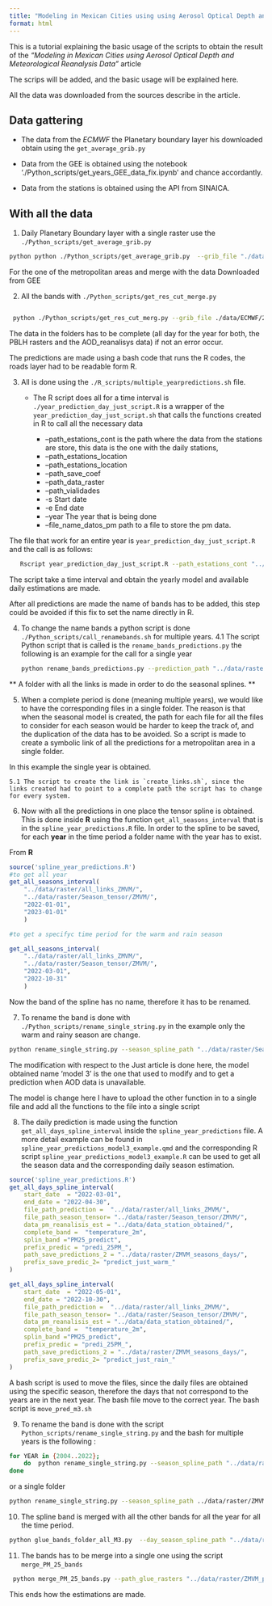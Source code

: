 ```yaml
---
title: "Modeling in Mexican Cities using using Aerosol Optical Depth and Meteorological Reanalysis Data"
format: html
---
```


This is a tutorial explaining the basic usage of the scripts to obtain the result of the *"Modeling in Mexican Cities using Aerosol Optical Depth and Meteorological Reanalysis Data"* article

The scrips will be added, and the basic usage will be explained here.

All the data was downloaded from the sources describe in the article.

## Data gattering

-   The data from the *ECMWF* the Planetary boundary layer his downloaded obtain using the `get_average_grib.py`

-   Data from the GEE is obtained using the notebook './Python_scripts/get_years_GEE_data_fix.ipynb' and chance accordantly.

-   Data from the stations is obtained using the API from SINAICA.

## With all the data

1.  Daily Planetary Boundary layer with a single raster use the `./Python_scripts/get_average_grib.py`

``` bash
python python ./Python_scripts/get_average_grib.py  --grib_file "./data/ECMWF/2022_PBLH.grib" --path_dir_day_average './data/raster/ECMWF_rasters/2022/' --initial_day "2022-01-01" --final_day "2022-12-31"
```

For the one of the metropolitan areas and merge with the data Downloaded from GEE

2.  All the bands with `./Python_scripts/get_res_cut_merge.py`

``` bash

 python ./Python_scripts/get_res_cut_merg.py --grib_file ./data/ECMWF/2022_PBLH.grib  --path_dir_day_average ./data/raster/ECMWF_rasters/2022/ --path_dir_multy_band ./data/raster/AOD_REA_GEE/ZMVM/2022/ --path_dir_resample ./data/raster/middle_PBLH/resample/2022/ --path_dir_cut ./data/raster/middle_PBLH/cut/2022/  --path_dir_merge ./data/raster/middle_PBLH/all_bands/2022/ --file_metropolitan_polygon ./data/Zonas_metro/ZMVM.shp
```

::: callout-warning
The data in the folders has to be complete (all day for the year for both, the PBLH rasters and the AOD_reanalisys data) if not an error occur.
:::

The predictions are made using a bash code that runs the R codes, the roads layer had to be readable form R.

3.  All is done using the `./R_scripts/multiple_yearpredictions.sh` file.

    -   The R script does all for a time interval is `./year_prediction_day_just_script.R` is a wrapper of the `year_prediction_day_just_script.sh` that calls the functions created in R to call all the necessary data

        -   --path_estations_cont is the path where the data from the stations are store, this data is the one with the daily stations,
        -   --path_estations_location
        -   --path_estations_location
        -   --path_save_coef
        -   --path_data_raster
        -   --path_vialidades
        -   -s Start date
        -   -e End date
        -   --year The year that is being done\
        -   --file_name_datos_pm path to a file to store the pm data.

The file that work for an entire year is `year_prediction_day_just_script.R` and the call is as follows:

``` bash
   Rscript year_prediction_day_just_script.R --path_estations_cont "../data/R_data/BDA_exemp.Rda" --path_estations_location "../data/Estaciones/Coord_estaciones_SINAICA.xlsx" --path_save_predictions "../data/raster/ZMVM_predictions/2022/" --prefix_save "predi_25PM_" --path_save_coef "../data/coefficient_models/" --path_data_raster "../data/raster/middle_PBLH/all_bands/2022/" --path_vialidades "../data/Vialidades/ZMVM/all_vialidades_2.tif" -s "2022-01-01" -e "2022-12-31" --year 2022 --zona_metro "ZMVM" --file_name_datos_pm "../data/data_station_obtained/datos_pm_2022.rda"
```

The script take a time interval and obtain the yearly model and available daily estimations are made.

After all predictions are made the name of bands has to be added, this step could be avoided if this fix to set the name directly in R.

4.  To change the name bands a python script is done `./Python_scripts/call_renamebands.sh` for multiple years. 4.1 The script Python script that is called is the `rename_bands_predictions.py` the following is an example for the call for a single year

    ``` bash
    python rename_bands_predictions.py --prediction_path "../data/raster/ZMVM_predictions/2022/"
    ```

\*\* A folder with all the links is made in order to do the seasonal splines. \*\*

5.  When a complete period is done (meaning multiple years), we would like to have the corresponding files in a single folder. The reason is that when the seasonal model is created, the path for each file for all the files to consider for each season would be harder to keep the track of, and the duplication of the data has to be avoided. So a script is made to create a symbolic link of all the predictions for a metropolitan area in a single folder.

In this example the single year is obtained.

```         
5.1 The script to create the link is `create_links.sh`, since the links created had to point to a complete path the script has to change for every system. 
```

6.  Now with all the predictions in one place the tensor spline is obtained. This is done inside **R** using the function `get_all_seasons_interval` that is in the `spline_year_predictions.R` file. In order to the spline to be saved, for each **year** in the time period a folder name with the year has to exist.

From **R**

``` r
source('spline_year_predictions.R')
#to get all year 
get_all_seasons_interval(
    "../data/raster/all_links_ZMVM/",
    "../data/raster/Season_tensor/ZMVM/",
    "2022-01-01",
    "2023-01-01"
    )

#to get a specifyc time period for the warm and rain season 

get_all_seasons_interval(
    "../data/raster/all_links_ZMVM/",
    "../data/raster/Season_tensor/ZMVM/",
    "2022-03-01",
    "2022-10-31"
    )
```

Now the band of the spline has no name, therefore it has to be renamed.

7.  To rename the band is done with `./Python_scripts/rename_single_string.py` in the example only the warm and rainy season are change.

``` bash
python rename_single_string.py --season_spline_path "../data/raster/Season_tensor_ZMVMZMVM/2022/"
```

The modification with respect to the Just article is done here, the model obtained name 'model 3' is the one that used to modify and to get a prediction when AOD data is unavailable.

The model is change here I have to upload the other function in to a single file and add all the functions to the file into a single script

8.  The daily prediction is made using the function `get_all_days_spline_interval` inside the `spline_year_predictions` file. A more detail example can be found in `spline_year_predictions_model3_example.qmd` and the corresponding R script `spline_year_predictions_model3_example.R` can be used to get all the season data and the corresponding daily season estimation.

``` r
source('spline_year_predictions.R')
get_all_days_spline_interval(
    start_date  = "2022-03-01",
    end_date = "2022-04-30", 
    file_path_prediction =  "../data/raster/all_links_ZMVM/",
    file_path_season_tensor= "../data/raster/Season_tensor/ZMVM/",
    data_pm_reanalisis_est = "../data/data_station_obtained/", 
    complete_band =  "temperature_2m",
    splin_band ="PM25_predict",
    prefix_predic = "predi_25PM_",
    path_save_predictions_2 = "../data/raster/ZMVM_seasons_days/",
    prefix_save_predic_2= "predict_just_warm_"
)

get_all_days_spline_interval(
    start_date  = "2022-05-01",
    end_date = "2022-10-30", 
    file_path_prediction =  "../data/raster/all_links_ZMVM/",
    file_path_season_tensor= "../data/raster/Season_tensor/ZMVM/",
    data_pm_reanalisis_est = "../data/data_station_obtained/", 
    complete_band =  "temperature_2m",
    splin_band ="PM25_predict",
    prefix_predic = "predi_25PM_",
    path_save_predictions_2 = "../data/raster/ZMVM_seasons_days/",
    prefix_save_predic_2= "predict_just_rain_"
)
```

A bash script is used to move the files, since the daily files are obtained using the specific season, therefore the days that not correspond to the years are in the next year. The bash file move to the correct year. The bash script is `move_pred_m3.sh`

9.  To rename the band is done with the script `Python_scripts/rename_single_string.py` and the bash for multiple years is the following :

``` bash
for YEAR in {2004..2022}; 
    do  python rename_single_string.py --season_spline_path "../data/raster/ZMVM_seasons_days/$YEAR/" --name_band "PM25_predict_spline";
done
```

or a single folder

``` bash
python rename_single_string.py --season_spline_path ../data/raster/ZMVM_seasons_m3/2022/  --name_band "PM25_predict_spline
```

10. The spline band is merged with all the other bands for all the year for all the time period.

``` bash
python glue_bands_folder_all_M3.py  --day_season_spline_path "../data/raster/ZMVM_seasons_m3/" --day_predictions  "../data/raster/ZMVM_predictions/" --save_path_glue "../data/raster/ZMVM_prediction_glue/" --start_year "2022" --end_year "2022"
```

11. The bands has to be merge into a single one using the script `merge_PM_25_bands`

``` bash
 python merge_PM_25_bands.py --path_glue_rasters "../data/raster/ZMVM_prediction_glue/" --save_path_merge "../data/raster/ZMVM_merge_final/" --upper_band "PM25_predict" --under_band "PM25_predict_spline" --merge_band "PM25_merge" --save_prefix "PM25_merge_" --start_year 2022 --end_year 2022 --verbose TRUE
```

This ends how the estimations are made.